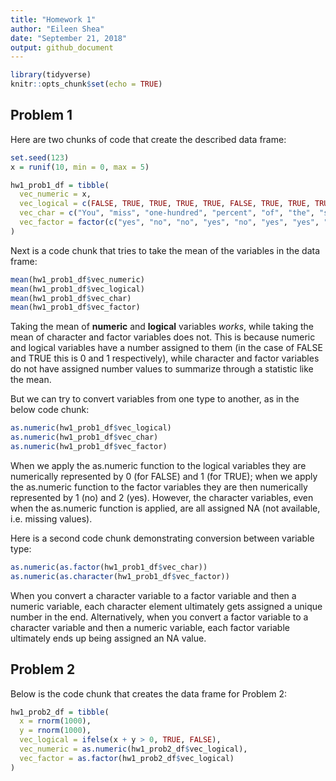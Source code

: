 ```yaml
---
title: "Homework 1"
author: "Eileen Shea"
date: "September 21, 2018"
output: github_document
---
```


```r
library(tidyverse)
knitr::opts_chunk$set(echo = TRUE)
```

## Problem 1

Here are two chunks of code that create the described data frame:

```r
set.seed(123)
x = runif(10, min = 0, max = 5)
```

```r
hw1_prob1_df = tibble(
  vec_numeric = x,
  vec_logical = c(FALSE, TRUE, TRUE, TRUE, TRUE, FALSE, TRUE, TRUE, TRUE, TRUE),
  vec_char = c("You", "miss", "one-hundred", "percent", "of", "the", "shots", "you", "don't", "take"),
  vec_factor = factor(c("yes", "no", "no", "yes", "no", "yes", "yes", "no", "no", "yes"))
)
```

Next is a code chunk that tries to take the mean of the variables in the data frame:

```r
mean(hw1_prob1_df$vec_numeric)
mean(hw1_prob1_df$vec_logical)
mean(hw1_prob1_df$vec_char)
mean(hw1_prob1_df$vec_factor)
```

Taking the mean of **numeric** and **logical** variables *works*, while taking the mean of character and factor variables does not. This is because numeric and logical variables have a number assigned to them (in the case of FALSE and TRUE this is 0 and 1 respectively), while character and factor variables do not have assigned number values to summarize through a statistic like the mean.

But we can try to convert variables from one type to another, as in the below code chunk:

```r
as.numeric(hw1_prob1_df$vec_logical)
as.numeric(hw1_prob1_df$vec_char)
as.numeric(hw1_prob1_df$vec_factor)
```

When we apply the as.numeric function to the logical variables they are numerically represented by 0 (for FALSE) and 1 (for TRUE); when we apply the as.numeric function to the factor variables they are then numerically represented by 1 (no) and 2 (yes). However, the character variables, even when the as.numeric function is applied, are all assigned NA (not available, i.e. missing values).

Here is a second code chunk demonstrating conversion between variable type:

```r
as.numeric(as.factor(hw1_prob1_df$vec_char))
as.numeric(as.character(hw1_prob1_df$vec_factor))
```

When you convert a character variable to a factor variable and then a numeric variable, each character element ultimately gets assigned a unique number in the end. Alternatively, when you convert a factor variable to a character variable and then a numeric variable, each factor variable ultimately ends up being assigned an NA value.


## Problem 2

Below is the code chunk that creates the data frame for Problem 2:

```r
hw1_prob2_df = tibble(
  x = rnorm(1000),
  y = rnorm(1000),
  vec_logical = ifelse(x + y > 0, TRUE, FALSE),
  vec_numeric = as.numeric(hw1_prob2_df$vec_logical),
  vec_factor = as.factor(hw1_prob2_df$vec_logical)
)
```



